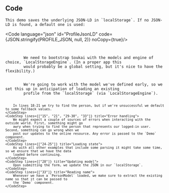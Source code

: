 
<Content>
    <h2 className="subtitle">Code</h2>

    This demo saves the underlying JSON-LD in `localStorage`. If no JSON-LD is found, a default one is used:
</Content>

<Code language="json" id="ProfileJsonLD" code={JSON.stringify(PROFILE_JSON, null, 2)} noCopy={true}/>

<Code language="tsx" id="SoukaiLocalDemo" code={localDemoCode} className="line-numbers">
    <CodeStep lines={["9-11"]} title="Bootstrapping">
        We need to bootstrap Soukai with the models and engine of choice, `LocalStorageEngine`. (In a proper app this
        would probably be a global setting, but it's nice to have the flexibility.)
    </CodeStep>
    <CodeStep lines={["14", "18-21"]} title="Setting up person">
        We're going to work with the model we've defined early, so we set this up in anticipation of loading an existing
        profile from the `localStorage` (via `LocalStorageEngine`).

        In lines 18-21 we try to find the person, but if we're unsuccessful we default to some fallback values.
    </CodeStep>
    <CodeStep lines={["15", "21", "29-30", "33"]} title="Error handling">
        We might expect a couple of sources of errors when interacting with the outside world. First, something might go
        awry when trying to find the person that represents our logged-in user. Second, something can go wrong when we
        post our updates to the online resource. Any error is passed to the `Demo` component.
    </CodeStep>
    <CodeStep lines={["24-25"]} title="Loading state">
        As with all other examples that include some parsing it might take some time, so we ensure that we have the data
        loaded before continuing.
    </CodeStep>
    <CodeStep lines={["28"]} title="Updating model">
        Upon submitting the form, we update the JSON in our `localStorage`.
    </CodeStep>
    <CodeStep lines={["33"]} title="Reading name">
        Whenever we have a `PersonModel` loaded, we make sure to extract the existing name so that it can be passed to
        the `Demo` component.
    </CodeStep>
</Code>

